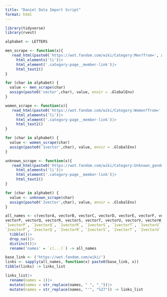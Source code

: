 ```yaml
---
title: "Daniel Data Import Script"
format: html
---
```


```r
library(tidyverse)
library(rvest)
```

```r
alphabet <- LETTERS

men_scrape <- function(x){
   read_html(paste0('https://wot.fandom.com/wiki/Category:Men?from=', x))|>
     html_elements('li')|>
     html_element('.category-page__member-link')|>
     html_text2()
}

for (char in alphabet) {
  value <- men_scrape(char)
  assign(paste0('vector',char), value, envir = .GlobalEnv)
}

women_scrape <- function(x){
   read_html(paste0('https://wot.fandom.com/wiki/Category:Women?from=', x))|>
     html_elements('li')|>
     html_element('.category-page__member-link')|>
     html_text2()
}

for (char in alphabet) {
  value <- women_scrape(char)
  assign(paste0('1vector',char), value, envir = .GlobalEnv)
}

unknown_scrape <- function(x){
   read_html(paste0('https://wot.fandom.com/wiki/Category:Unknown_gender?from=', x))|>
     html_elements('li')|>
     html_element('.category-page__member-link')|>
     html_text2()
}

for (char in alphabet) {
  value <- unknown_scrape(char)
  assign(paste0('2vector',char), value, envir = .GlobalEnv)
}

```

```r
all_names <- c(vectorA, vectorB, vectorC, vectorD, vectorE, vectorF, vectorG, vectorH, vectorI, vectorJ, vectorK, vectorL, vectorM, vectorN, vectorO,
vectorP, vectorQ, vectorR, vectorS, vectorT, vectorU, vectorV, vectorW, vectorX, vectorY, vectorZ, `1vectorA`, `1vectorB`, `1vectorC`, `1vectorD`, `1vectorE`, `1vectorF`, `1vectorG`, `1vectorH`, `1vectorI`, `1vectorJ`, `1vectorK`, `1vectorL`, `1vectorM`, `1vectorN`, `1vectorO`,
`1vectorP`, `1vectorQ`, `1vectorR`, `1vectorS`, `1vectorT`, `1vectorU`, `1vectorV`, `1vectorW`, `1vectorX`, `1vectorY`, `1vectorZ`, `2vectorA`, `2vectorB`, `2vectorC`, `2vectorD`, `2vectorE`, `2vectorF`, `2vectorG`, `2vectorH`, `2vectorI`, `2vectorJ`, `2vectorK`, `2vectorL`, `2vectorM`, `2vectorN`, `2vectorO`,
`2vectorP`, `2vectorQ`, `2vectorR`, `2vectorS`, `2vectorT`, `2vectorU`, `2vectorV`, `2vectorW`, `2vectorX`, `2vectorY`, `2vectorZ`)|>
  tibble()|>
  drop_na()|>
  distinct()|>
  rename('names' = `c(...)`) -> all_names
```

```r
base_link <- ('https://wot.fandom.com/wiki/')
links <- sapply(all_names, function(x) paste0(base_link, x))
tibble(links) -> links_list
```

```r
links_list|>
  rename(names = 1)|>
  mutate(names = str_replace(names, " ", "_"))|>
  mutate(names = str_replace(names, "'", "%27")) -> links_list
```




